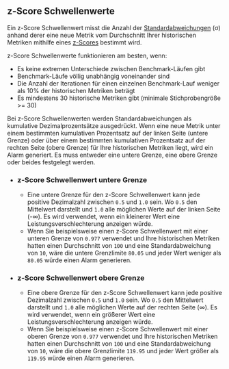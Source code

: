 ## z-Score Schwellenwerte

Ein z-Score Schwellenwert misst die Anzahl der [Standardabweichungen](https://de.wikipedia.org/wiki/Standardabweichung) (σ)
anhand derer eine neue Metrik vom Durchschnitt Ihrer historischen Metriken mithilfe eines [z-Scores](https://de.wikipedia.org/wiki/Standardisierung_(Statistik)) bestimmt wird.

z-Score Schwellenwerte funktionieren am besten, wenn:
- Es keine extremen Unterschiede zwischen Benchmark-Läufen gibt
- Benchmark-Läufe völlig unabhängig voneinander sind
- Die Anzahl der Iterationen für einen einzelnen Benchmark-Lauf weniger als 10% der historischen Metriken beträgt
- Es mindestens 30 historische Metriken gibt (minimale Stichprobengröße >= 30)

Bei z-Score Schwellenwerten werden Standardabweichungen als kumulative Dezimalprozentsätze ausgedrückt.
Wenn eine neue Metrik unter einem bestimmten kumulativen Prozentsatz auf der linken Seite (untere Grenze)
oder über einem bestimmten kumulativen Prozentsatz auf der rechten Seite (obere Grenze) für Ihre historischen Metriken liegt, wird ein Alarm generiert.
Es muss entweder eine untere Grenze, eine obere Grenze oder beides festgelegt werden.

- ### z-Score Schwellenwert untere Grenze
  - Eine untere Grenze für den z-Score Schwellenwert kann jede positive Dezimalzahl zwischen `0.5` und `1.0` sein.
Wo `0.5` den Mittelwert darstellt und `1.0` alle möglichen Werte auf der linken Seite (-∞).
Es wird verwendet, wenn ein kleinerer Wert eine Leistungsverschlechterung anzeigen würde.
  - Wenn Sie beispielsweise einen z-Score Schwellenwert mit einer unteren Grenze von `0.977`
verwendet und Ihre historischen Metriken hatten einen Durchschnitt von `100` und eine Standardabweichung von `10`,
wäre die untere Grenzlimite `80.05` und
jeder Wert weniger als `80.05` würde einen Alarm generieren.

- ### z-Score Schwellenwert obere Grenze
  - Eine obere Grenze für den z-Score Schwellenwert kann jede positive Dezimalzahl zwischen `0.5` und `1.0` sein.
Wo `0.5` den Mittelwert darstellt und `1.0` alle möglichen Werte auf der rechten Seite (∞).
Es wird verwendet, wenn ein größerer Wert eine Leistungsverschlechterung anzeigen würde.
  - Wenn Sie beispielsweise einen z-Score Schwellenwert mit einer oberen Grenze von `0.977`
verwendet und Ihre historischen Metriken hatten einen Durchschnitt von `100` und eine Standardabweichung von `10`,
wäre die obere Grenzlimite `119.95` und
jeder Wert größer als `119.95` würde einen Alarm generieren.